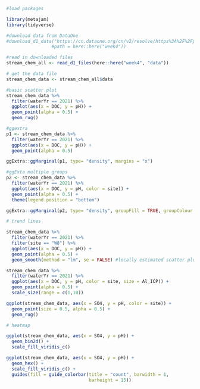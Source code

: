 ```r
#load packages

library(metajam)
library(tidyverse)

#download data from DataOne
#download_d1_data("https://cn.dataone.org/cn/v2/resolve/https%3A%2F%2Fpasta.lternet.edu%2Fpackage%2Fdata%2Feml%2Fknb-lter-hbr%2F208%2F9%2F3b3cf7ea447cb875d7c7d68ebdfd24c7",
                 #path = here::here("week4"))

#read in downloaded files
stream_chem_all <- read_d1_files(here::here("week4", "data"))

# get the data file
stream_chem_data <- stream_chem_all$data
```

```r
#basic scatter plot
stream_chem_data %>% 
  filter(waterYr == 2021) %>% 
  ggplot(aes(x = DOC, y = pH)) +
  geom_point(alpha = 0.5) +
  geom_rug()

#ggextra 
p1 <- stream_chem_data %>% 
  filter(waterYr == 2021) %>% 
  ggplot(aes(x = DOC, y = pH)) +
  geom_point(alpha = 0.5) 

ggExtra::ggMarginal(p1, type= "density", margins = "x")

#ggExta multiple groups
p2 <- stream_chem_data %>% 
  filter(waterYr == 2021) %>% 
  ggplot(aes(x = DOC, y = pH, color = site)) +
  geom_point(alpha = 0.5) +
  theme(legend.position = "bottom")

ggExtra::ggMarginal(p2, type= "density", groupFill = TRUE, groupColour = TRUE)
```
```r
# trend lines

stream_chem_data %>% 
  filter(waterYr == 2021) %>% 
  filter(site == "W8") %>% 
  ggplot(aes(x = DOC, y = pH)) +
  geom_point(alpha = 0.5) +
  geom_smooth(method = "lm", se = FALSE) #locally estimated scatter plot smoothing, similar to movig average fllowing trend of the points if you have less than 1k datapoints
```
```r
stream_chem_data %>% 
  filter(waterYr == 2021) %>% 
  ggplot(aes(x = DOC, y = pH, color = site, size = Al_ICP)) +
  geom_point(alpha = 0.5) +
  scale_size(range = c(1,10))
```
```r
ggplot(stream_chem_data, aes(x = SO4, y = pH, color = site)) +
  geom_point(size = 0.5, alpha = 0.5) +
  geom_rug()

# heatmap

ggplot(stream_chem_data, aes(x = SO4, y = pH)) +
  geom_bin2d() +
  scale_fill_viridis_c()

ggplot(stream_chem_data, aes(x = SO4, y = pH)) +
  geom_hex() +
  scale_fill_viridis_c() +
  guides(fill = guide_colorbar(title = "count", barwidth = 1,
                               barheight = 15))
```

